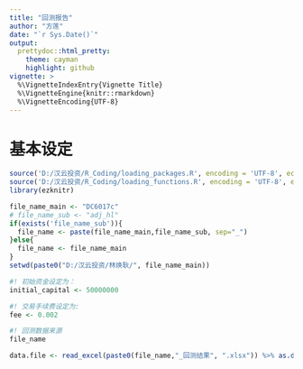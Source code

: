 ---
title: "回测报告"
author: "方莲"
date: "`r Sys.Date()`"
output:
  prettydoc::html_pretty:
    theme: cayman
    highlight: github
vignette: >
  %\VignetteIndexEntry{Vignette Title}
  %\VignetteEngine{knitr::rmarkdown}
  %\VignetteEncoding{UTF-8}
---


# 基本设定

```{r warning=FALSE,message=FALSE,echo=FALSE,results='hide'}
source('D:/汉云投资/R_Coding/loading_packages.R', encoding = 'UTF-8', echo=TRUE)
source('D:/汉云投资/R_Coding/loading_functions.R', encoding = 'UTF-8', echo=TRUE)
library(ezknitr)
```

```{r warning=FALSE,message=FALSE,echo=FALSE,results='hide'}
file_name_main <- "DC6017c"
# file_name_sub <- "adj_hl"
if(exists('file_name_sub')){
  file_name <- paste(file_name_main,file_name_sub, sep="_")
}else{
  file_name <- file_name_main
}
setwd(paste0("D:/汉云投资/林焕耿/", file_name_main)) 
```

```{r warning=FALSE,message=FALSE,echo=TRUE,results='markup'}
#! 初始资金设定为：
initial_capital <- 50000000

#! 交易手续费设定为:
fee <- 0.002

#! 回测数据来源
file_name

data.file <- read_excel(paste0(file_name,"_回测结果", ".xlsx")) %>% as.data.table()

```
